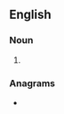 {{also|primats}}
==English==

===Noun===
{{head|en|noun plural form}}

# {{plural of|Primat|lang=en}}

===Anagrams===
* {{anagrams|en|a=aimprst|arm pits|armpits|imparts|mispart}}